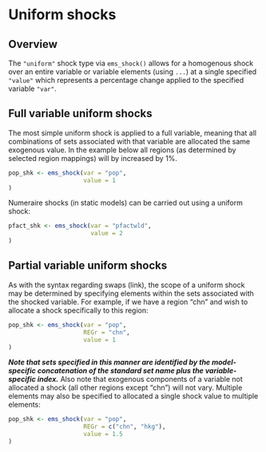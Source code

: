 # Uniform shocks

## Overview
The `"uniform"` shock type via `ems_shock()` allows for a homogenous shock over an entire variable or variable elements (using `...`) at a single specified `"value"` which represents a percentage change applied to the specified variable `"var"`.

## Full variable uniform shocks
The most simple uniform shock is applied to a full variable, meaning that all combinations of sets associated with that variable are allocated the same exogenous value. In the example below all regions (as determined by selected region mappings) will by increased by 1%.
```r
pop_shk <- ems_shock(var = "pop",
                     value = 1
)
```
Numeraire shocks (in static models) can be carried out using a uniform shock:
```r
pfact_shk <- ems_shock(var = "pfactwld",
                       value = 2
)
```
## Partial variable uniform shocks
As with the syntax regarding swaps (link), the scope of a uniform shock may be determined by specifying elements within the sets associated with the shocked variable. For example, if we have a region "chn" and wish to allocate a shock specifically to this region:
```r
pop_shk <- ems_shock(var = "pop",
                     REGr = "chn",
                     value = 1
)
```
***Note that sets specified in this manner are identified by the model-specific concatenation of the standard set name plus the variable-specific index.*** Also note that exogenous components of a variable not allocated a shock (all other regions except "chn") will not vary. Multiple elements may also be specified to allocated a single shock value to multiple elements:
```r
pop_shk <- ems_shock(var = "pop",
                     REGr = c("chn", "hkg"),
                     value = 1.5
)
```

